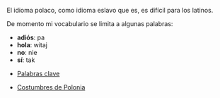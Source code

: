 {{header|1=Polaco}}
{{movida entera al wiki}}

El idioma polaco, como idioma eslavo que es, es difícil para los latinos.

De momento mi vocabulario se limita a algunas palabras:

* '''adiós''': pa
* '''hola''': witaj
* '''no''': nie
* '''sí''': tak

* [http://www.guiadelviajante.com/polaco-palabras-clave-idioma Palabras clave]

* [https://www.youtube.com/watch?v=h_PIa5SZ2vo Costumbres de Polonia]

{{footer}}
